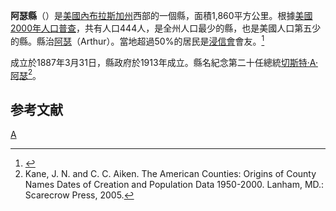{{noteTA
|T=zh-hans:阿瑟县 (内布拉斯加州);zh-hk:阿瑟縣 (內布拉斯加州);zh-tw:阿瑟郡 (內布拉斯加州);
}}
{{Infobox U.S. County|
 county  = 阿瑟縣|
 state = 內布拉斯加州 |
 en county  = Arthur County|
 en state = Nebraska |
 seal =  |
 map size = 225|
 founded = 1854|
 seat = [[Arthur,_Nebraska|Arthur]] | 
 area_total_sq_mi =718 |
 area_land_sq_mi  =715 |
 area_water_sq_mi =3 |
 area percentage = 0.41% |
 census yr = 2000|
 pop = 444 |
 density_km2 =0 |
 web =  |
|}}
'''阿瑟縣'''（{{lang-en|Arthur County}}）是[[美國|美國]][[內布拉斯加州|內布拉斯加州]]西部的一個縣，面積1,860平方公里。根據[[美國2000年人口普查|美國2000年人口普查]]，共有人口444人，是全州人口最少的縣，也是美國人口第五少的縣。縣治[[阿瑟_(內布拉斯加州)|阿瑟]]（Arthur）。當地超過50%的居民是[[浸信會|浸信會]]會友。<ref>{{cite web |url=http://www.valpo.edu/geomet/pics/geo200/religion/baptist.gif |title=存档副本 |accessdate=2010-05-22  |deadurl=yes |archiveurl=https://web.archive.org/web/20100522053048/http://www.valpo.edu/geomet/pics/geo200/religion/baptist.gif |archivedate=2010-05-22 }}</ref>

成立於1887年3月31日，縣政府於1913年成立。縣名紀念第二十任總統[[切斯特·A·阿瑟|切斯特·A·阿瑟]]<ref>Kane, J. N. and C. C. Aiken. The American Counties: Origins of County Names Dates of Creation and Population Data 1950-2000. Lanham, MD.: Scarecrow Press, 2005.</ref>。

== 参考文献 ==
<div class="references-small">
<references />
</div>

{{內布拉斯加州}}

[[Category:内布拉斯加州行政区划|A]]